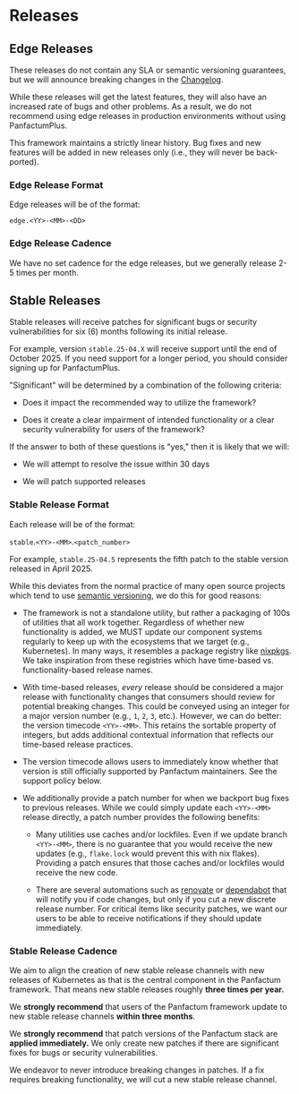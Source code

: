 # Releases

## Edge Releases

These releases do not contain any SLA or semantic versioning guarantees, but we will announce breaking changes in the
[Changelog](/docs/changelog/edge).

While these releases will get the latest features, they will also have an increased rate of bugs and other problems.
As a result, we do not recommend using edge releases in production environments without using PanfactumPlus.

This framework maintains a strictly linear history. Bug fixes and
new features will be added in new releases only (i.e., they will never be back-ported).

### Edge Release Format

Edge releases will be of the format:

`edge.<YY>-<MM>-<DD>`

### Edge Release Cadence

We have no set cadence for the edge releases, but we generally release 2-5 times per month.

## Stable Releases

Stable releases will receive patches for significant bugs or security vulnerabilities for six (6) months
following its initial release.

For example, version `stable.25-04.X` will receive support until the end of October 2025. If you need support for a longer
period, you should consider signing up for PanfactumPlus.

"Significant" will be determined by a combination of the following criteria:

* Does it impact the recommended way to utilize the framework?

* Does it create a clear impairment of intended functionality or a clear security vulnerability for users of the framework?

If the answer to both of these questions is "yes," then it is likely that we will:

* We will attempt to resolve the issue within 30 days

* We will patch supported releases

### Stable Release Format

Each release will be of the format:

`stable`.`<YY>-<MM>`.`<patch_number>`

For example, `stable.25-04.5` represents the fifth patch to the stable version released in April 2025.

While this deviates from the normal practice of many open source projects which tend to use [semantic versioning](https://semver.org/),
we do this for good reasons:

* The framework is not a standalone utility, but rather a packaging of 100s of utilities that all work together.
  Regardless of whether new functionality is added, we MUST update our component systems regularly
  to keep up with the ecosystems that we target (e.g., Kubernetes). In many
  ways, it resembles a package registry like [nixpkgs](https://github.com/NixOS/nixpkgs). We take inspiration from these
  registries which have time-based vs. functionality-based release names.

* With time-based releases, *every* release should be considered a major release with functionality changes that consumers
  should review for potential breaking changes. This could be conveyed using an integer for a major version number (e.g., `1`, `2`, `3`, etc.). However,
  we can do better: the version timecode `<YY>-<MM>`. This retains the sortable property of integers, but
  adds additional contextual information that reflects our time-based release practices.

* The version timecode allows users to immediately know whether that version is still officially supported
  by Panfactum maintainers. See the support policy below.

* We additionally provide a patch number for when we backport bug fixes to previous releases. While we could simply
  update each `<YY>-<MM>` release directly, a patch number provides the following benefits:

  * Many utilities use caches and/or lockfiles. Even if we update branch `<YY>-<MM>`, there is no guarantee that you
    would receive the new updates (e.g., `flake.lock` would prevent this with nix flakes). Providing a patch ensures
    that those caches and/or lockfiles would receive the new code.

  * There are several automations such as [renovate](https://docs.renovatebot.com/) or [dependabot](https://docs.github.com/en/code-security/dependabot)
    that will notify you if code changes, but only if you cut a new discrete release number. For critical items like
    security patches, we want our users to be able to receive notifications if they should update immediately.

### Stable Release Cadence

We aim to align the creation of new stable release channels with new releases of Kubernetes as that is the central component in the Panfactum framework.
That means new stable releases roughly **three times per year.**

We **strongly recommend** that users of the Panfactum framework update to new stable release channels **within three months**.

We **strongly recommend** that patch versions of the Panfactum stack are **applied immediately.** We only create new patches
if there are significant fixes for bugs or security vulnerabilities.

We endeavor to never introduce breaking changes in patches. If a fix requires breaking functionality, we will
cut a new stable release channel.